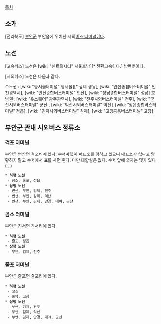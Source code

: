 [[목차]]
== 소개 ==
[전라북도] [[부안군]] 부안읍에 위치한 시외[[버스 터미널]]이다.

== 노선 ==
[고속버스] 노선은 [wiki: "센트럴시티" 서울호남][* 전환고속이다.] 방면뿐이다.

[시외버스] 노선은 다음과 같다.

수도권 : [wiki: "동서울터미널" 동서울][* 김제 경유], [wiki: "인천종합버스터미널" 인천광역시], [wiki: "안산종합버스터미널" 안산], [wiki: "성남종합버스터미널" 성남]
호남권 : [wiki: "유스퀘어" 광주광역시], [wiki: "전주시외버스터미널" 전주], [wiki: "군산시외버스터미널" 군산], [wiki: "익산시외버스터미널" 익산], [wiki: "정읍종합버스터미널" 정읍], [wiki: "김제시외버스터미널" 김제], [wiki: "고창공용버스터미널" 고창]

== 부안군 관내 시외버스 정류소 ==
=== '''격포 터미널''' ===
부안군 변산면 격포리에 있다. 수퍼마켓이 매표소를 겸하고 있으니 매표소가 없다고 당황하지 말고 수퍼에서 표를 사면 된다. 다만 대합실은 없다. 수퍼 앞에 의자는 몇개 있다(...)
 * '''하행 노선'''
  - 곰소, 줄포, 정읍
 * '''상행 노선'''
  - 변산, 부안, 김제, 전주
  - 변산, 부안, 김제, 익산
  - 변산, 부안, 김제, 만경, 대야, 군산

=== '''곰소 터미널''' ===
부안군 진서면 진서리에 있다.
 * '''하행 노선'''
  - 줄포, 정읍
 * '''상행 노선'''
  - 부안, 김제, 전주

=== '''줄포 터미널''' ===
부안군 줄포면 줄포리에 있다.
 * '''하행 노선'''
  - 정읍
  - 흥덕, 고창
 * '''상행 노선'''
  - 부안, 김제, 전주
  - 부안, 김제, 익산
  - 부안, 김제, 만경, 대야, 군산
